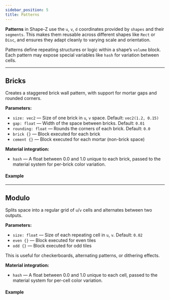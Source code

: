 ```yaml
---
sidebar_position: 5
title: Patterns
---
```


**Patterns** in Shape-Z use the `u`, `v`, `d` coordinates provided by `shapes` and their `segments`. This makes them reusable across different shapes like `Rect` or `Disc`, and ensures they adapt cleanly to varying scale and orientation.

Patterns define repeating structures or logic within a shape’s `volume` block. Each pattern may expose special variables like `hash` for variation between cells.

---

## Bricks

Creates a staggered brick wall pattern, with support for mortar gaps and rounded corners.

**Parameters:**

- `size: vec2` — Size of one brick in `u`, `v` space. Default: `vec2(1.2, 0.15)`
- `gap: float` — Width of the space between bricks. Default: `0.01`
- `rounding: float` — Rounds the corners of each brick. Default: `0.0`
- `brick {}` — Block executed for each brick
- `cement {}` — Block executed for each mortar (non-brick space)

**Material integration:**

- `hash` — A float between 0.0 and 1.0 unique to each brick, passed to the material system for per-brick color variation.

#### Example

<ShpzPlayground
    src = "/examples/pattern_bricks.shpz"
    height={500}
    caption="Bricks Pattern"
/>


---

## Modulo

Splits space into a regular grid of `u`/`v` cells and alternates between two outputs.

**Parameters:**

- `size: float` — Size of each repeating cell in `u`, `v`. Default: `0.02`
- `even {}` — Block executed for even tiles
- `odd {}` — Block executed for odd tiles

This is useful for checkerboards, alternating patterns, or dithering effects.

**Material integration:**

- `hash` — A float between 0.0 and 1.0 unique to each cell, passed to the material system for per-cell color variation.

#### Example

<ShpzPlayground
    src = "/examples/pattern_modulo.shpz"
    height={500}
    caption="Modulo Pattern"
/>